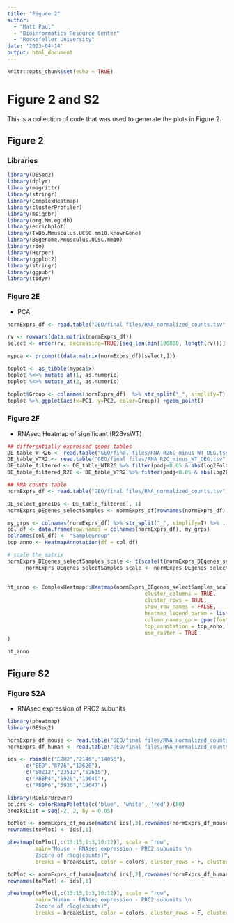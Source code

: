 ```yaml
---
title: "Figure 2"
author: 
  - "Matt Paul"
  - "Bioinformatics Resource Center"
  - "Rockefeller University"
date: '2023-04-14'
output: html_document
---
```


```r
knitr::opts_chunk$set(echo = TRUE)
```

# Figure 2 and S2
This is a collection of code that was used to generate the plots in Figure 2. 

## Figure 2

### Libraries

```r
library(DESeq2)
library(dplyr)
library(magrittr)
library(stringr)
library(ComplexHeatmap)
library(clusterProfiler)
library(msigdbr)
library(org.Mm.eg.db)
library(enrichplot)
library(TxDb.Mmusculus.UCSC.mm10.knownGene)
library(BSgenome.Mmusculus.UCSC.mm10)
library(rio)
library(Herper)
library(ggplot2)
library(stringr)
library(ggpubr)
library(tidyr)
```

### Figure 2E
- PCA

```R
normExprs_df <- read.table("GEO/final files/RNA_normalized_counts.tsv", header = T, row.names=1)

rv <- rowVars(data.matrix(normExprs_df))
select <- order(rv, decreasing=TRUE)[seq_len(min(100000, length(rv)))]

mypca <- prcomp(t(data.matrix(normExprs_df)[select,]))

toplot <- as_tibble(mypca$x)
toplot %<>% mutate_at(1, as.numeric)
toplot %<>% mutate_at(2, as.numeric)

toplot$Group <- colnames(normExprs_df)  %>% str_split("_", simplify=T) %>% .[,1]
toplot %>% ggplot(aes(x=PC1, y=PC2, color=Group)) +geom_point()

```

### Figure 2F
- RNAseq Heatmap of significant (R26vsWT)

```r
## differentially expressed genes tables 
DE_table_WTR26 <- read.table("GEO/final files/RNA_R26C_minus_WT_DEG.tsv", header = T)
DE_table_WTR2 <- read.table("GEO/final files/RNA_R2C_minus_WT_DEG.tsv", header = T)
DE_table_filtered <- DE_table_WTR26 %>% filter(padj<0.05 & abs(log2FoldChange) >1)
DE_table_filtered_R2C <- DE_table_WTR2 %>% filter(padj<0.05 & abs(log2FoldChange) >1)

## RNA counts table
normExprs_df <- read.table("GEO/final files/RNA_normalized_counts.tsv", header = T, row.names=1)


```

```r
DE_select_geneIDs <- DE_table_filtered[, 1]
normExprs_DEgenes_selectSamples <- normExprs_df[rownames(normExprs_df) %in% DE_select_geneIDs,]

my_grps <- colnames(normExprs_df) %>% str_split("_", simplify=T) %>% .[,1]
col_df <- data.frame(row.names = colnames(normExprs_df), my_grps)
colnames(col_df) <- "SampleGroup"
top_anno <- HeatmapAnnotation(df = col_df)

# scale the matrix 
normExprs_DEgenes_selectSamples_scale <- t(scale(t(normExprs_DEgenes_selectSamples)))
      normExprs_DEgenes_selectSamples_scale <- normExprs_DEgenes_selectSamples_scale[, rownames(col_df)] # make sure matrix is in same order of samples as annotations
      
      
ht_anno <- ComplexHeatmap::Heatmap(normExprs_DEgenes_selectSamples_scale,
                                            cluster_columns = TRUE,
                                            cluster_rows = TRUE,
                                            show_row_names = FALSE,
                                            heatmap_legend_param = list(title = "z-score"),
                                            column_names_gp = gpar(fontsize = 10),
                                            top_annotation = top_anno,
                                            use_raster = TRUE
)

ht_anno 
```

## Figure S2

### Figure S2A
- RNAseq expression of PRC2 subunits

```r

library(pheatmap)
library(DESeq2)

normExprs_df_mouse <- read.table("GEO/final files/RNA_normalized_counts_mouse.tsv", header = T, row.names=1)
normExprs_df_human <- read.table("GEO/final files/RNA_normalized_counts.tsv", header = T, row.names=1)

ids <- rbind(c("EZH2","2146","14056"),
      c("EED","8726","13626"),
      c("SUZ12","23512","52615"),
      c("RBBP4","5928","19646"),
      c("RBBP6","5930","19647"))
```

```r

library(RColorBrewer)
colors <- colorRampPalette(c('blue', 'white', 'red'))(80)
breaksList = seq(-2, 2, by = 0.05)

toPlot <- normExprs_df_mouse[match( ids[,3],rownames(normExprs_df_mouse)),]
rownames(toPlot) <- ids[,1]

pheatmap(toPlot[,c(13:15,1:3,10:12)], scale = "row",
         main="Mouse - RNAseq expression - PRC2 subunits \n
         Zscore of rlog(counts)",
         breaks = breaksList, color = colors, cluster_rows = F, cluster_cols = F)
```


```r

toPlot <- normExprs_df_human[match( ids[,2],rownames(normExprs_df_human)),]
rownames(toPlot) <- ids[,1]

pheatmap(toPlot[,c(13:15,1:3,10:12)], scale = "row",
         main="Human - RNAseq expression - PRC2 subunits \n
         Zscore of rlog(counts)",
         breaks = breaksList, color = colors, cluster_rows = F, cluster_cols = F)


```

